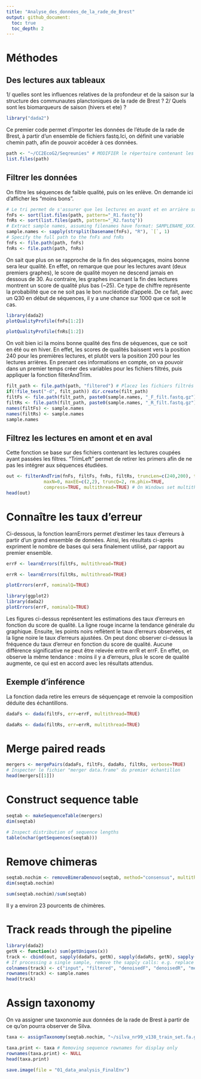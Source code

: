 ```yaml
---
title: "Analyse_des_données_de_la_rade_de_Brest"
output: github_document:
  toc: true
  toc_depth: 2
---
```


# Méthodes
## Des lectures aux tableaux

1/ quelles sont les influences relatives de la profondeur et de la saison sur la structure des communautes planctoniques de la rade de Brest ?
2/ Quels sont les biomarqueurs de saison (hivers et ete) ?

```r
library("dada2")
```

Ce premier code permet d’importer les données de l'étude de la rade de Brest, à partir d’un ensemble de fichiers fastq.Ici, on définit une variable chemin path, afin de pouvoir accéder à ces données.

```r
path <- "~/CC2EcoG2/Seqreunies" # MODIFIER le répertoire contenant les fichiers fastq après la décompression
list.files(path)
```

## Filtrer les données

On filtre les séquences de faible qualité, puis on les enlève. On demande ici d'afficher les "moins bons".

```r
# Le tri permet de s'assurer que les lectures en avant et en arrière sont dans le même ordre
fnFs <- sort(list.files(path, pattern="_R1.fastq"))
fnRs <- sort(list.files(path, pattern="_R2.fastq"))
# Extract sample names, assuming filenames have format: SAMPLENAME_XXX.fastq
sample.names <- sapply(strsplit(basename(fnFs), "R"), `[`, 1)
# Specify the full path to the fnFs and fnRs
fnFs <- file.path(path, fnFs)
fnRs <- file.path(path, fnRs)
```

On sait que plus on se rapproche de la fin des séquençages, moins bonne sera leur qualité. En effet, on remarque que pour les lectures avant (deux premiers graphes), le score de qualité moyen ne descend jamais en dessous de 30. Au contraire, les graphes incarnant la fin des lectures montrent un score de qualité plus bas (~25). Ce type de chiffre représente la probabilité que ce ne soit pas le bon nucléotide d’appelé. De ce fait, avec un Q30 en début de séquences, il y a une chance sur 1000 que ce soit le cas.

```r
library(dada2)
plotQualityProfile(fnFs[1:2])
```

```r
plotQualityProfile(fnRs[1:2])
```

On voit bien ici la moins bonne qualité des fins de séquences, que ce soit en été ou en hiver. En effet, les scores de qualités baissent vers la position 240 pour les premières lectures, et plutôt vers la position 200 pour les lectures arrières. En prenant ces informations en compte, on va pouvoir dans un premier temps créer des variables pour les fichiers filtrés, puis appliquer la fonction filterAndTrim.

```r
filt_path <- file.path(path, "filtered") # Placez les fichiers filtrés dans le sous-répertoire "filtered"
if(!file_test("-d", filt_path)) dir.create(filt_path)
filtFs <- file.path(filt_path, paste0(sample.names, "_F_filt.fastq.gz"))
filtRs <- file.path(filt_path, paste0(sample.names, "_R_filt.fastq.gz"))
names(filtFs) <- sample.names
names(filtRs) <- sample.names
sample.names
```

## Filtrez les lectures en amont et en aval

Cette fonction se base sur des fichiers contenant les lectures coupées ayant passées les filtres. "TrimLeft" permet de retirer les primers afin de ne pas les intégrer aux séquences étudiées. 

```r
out <- filterAndTrim(fnFs, filtFs, fnRs, filtRs, truncLen=c(240,200), trimLeft=c(21,21),
              maxN=0, maxEE=c(2,2), truncQ=2, rm.phix=TRUE,
              compress=TRUE, multithread=TRUE) # On Windows set multithread=FALSE
head(out)
```

# Connaître les taux d'erreur

Ci-dessous, la fonction learnErrors permet d’estimer les taux d’erreurs à partir d’un grand ensemble de données. Ainsi, les résultats ci-après expriment le nombre de bases qui sera finalement utilisé, par rapport au premier ensemble.

```r
errF <- learnErrors(filtFs, multithread=TRUE)
```

```r
errR <- learnErrors(filtRs, multithread=TRUE)
```

```r
plotErrors(errF, nominalQ=TRUE)
```

```r
library(ggplot2)
library(dada2)
plotErrors(errF, nominalQ=TRUE)
```

Les figures ci-dessus représentent les estimations des taux d’erreurs en fonction du score de qualité. La ligne rouge incarne la tendance générale du graphique. Ensuite, les points noirs reflètent le taux d’erreurs observées, et la ligne noire le taux d’erreurs ajustées. On peut donc observer ci-dessus la fréquence du taux d’erreur en fonction du score de qualité. Aucune différence significative ne peut être relevée entre errR et errF. En effet, on observe la même tendance : moins il y a d’erreurs, plus le score de qualité augmente, ce qui est en accord avec les résultats attendus.

## Exemple d'inférence

La fonction dada retire les erreurs de séquençage et renvoie la composition déduite des échantillons.

```r
dadaFs <- dada(filtFs, err=errF, multithread=TRUE)
```

```r
dadaRs <- dada(filtRs, err=errR, multithread=TRUE)
```

# Merge paired reads

```r
mergers <- mergePairs(dadaFs, filtFs, dadaRs, filtRs, verbose=TRUE)
# Inspecter le fichier "merger data.frame" du premier échantillon
head(mergers[[1]])
```

# Construct sequence table

```r
seqtab <- makeSequenceTable(mergers)
dim(seqtab)
```

```r
# Inspect distribution of sequence lengths
table(nchar(getSequences(seqtab)))
```

# Remove chimeras

```r
seqtab.nochim <- removeBimeraDenovo(seqtab, method="consensus", multithread=TRUE, verbose=TRUE)
dim(seqtab.nochim)
```

```r
sum(seqtab.nochim)/sum(seqtab)
```
Il y a environ 23 pourcents de chimères. 

# Track reads through the pipeline

```r
library(dada2)
getN <- function(x) sum(getUniques(x))
track <- cbind(out, sapply(dadaFs, getN), sapply(dadaRs, getN), sapply(mergers, getN), rowSums(seqtab.nochim))
# If processing a single sample, remove the sapply calls: e.g. replace sapply(dadaFs, getN) with getN(dadaFs)
colnames(track) <- c("input", "filtered", "denoisedF", "denoisedR", "merged", "nonchim")
rownames(track) <- sample.names
head(track)
```

# Assign taxonomy
On va assigner une taxonomie aux données de la rade de Brest à partir de ce qu'on pourra observer de Silva. 

```r
taxa <- assignTaxonomy(seqtab.nochim, "~/silva_nr99_v138_train_set.fa.gz", multithread=TRUE)
```

```r
taxa.print <- taxa # Removing sequence rownames for display only
rownames(taxa.print) <- NULL
head(taxa.print)
```

```r
save.image(file = "01_data_analysis_FinalEnv")
```


